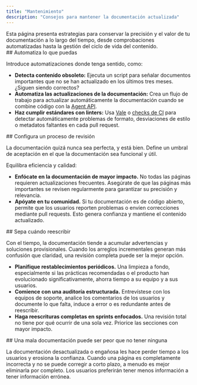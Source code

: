 ```yaml
---
title: "Mantenimiento"
description: "Consejos para mantener la documentación actualizada"
---
```


<Tip>
  Esta página presenta estrategias para conservar la precisión y el valor de tu documentación a lo largo del tiempo, desde comprobaciones automatizadas hasta la gestión del ciclo de vida del contenido.
</Tip>

<div id="automate-what-you-can">
  ## Automatiza lo que puedas
</div>

Introduce automatizaciones donde tenga sentido, como:

* **Detecta contenido obsoleto:** Ejecuta un script para señalar documentos importantes que no se han actualizado en los últimos tres meses. ¿Siguen siendo correctos?
* **Automatiza las actualizaciones de la documentación:** Crea un flujo de trabajo para actualizar automáticamente la documentación cuando se combine código con la [Agent API](/es/guides/automate-agent).
* **Haz cumplir estándares con linters:** Usa [Vale](http://Vale.sh) o [checks de CI](/es/deploy/ci) para detectar automáticamente problemas de formato, desviaciones de estilo o metadatos faltantes en cada pull request.

<div id="set-up-a-review-process">
  ## Configura un proceso de revisión
</div>

La documentación quizá nunca sea perfecta, y está bien. Define un umbral de aceptación en el que la documentación sea funcional y útil.

Equilibra eficiencia y calidad:

* **Enfócate en la documentación de mayor impacto.** No todas las páginas requieren actualizaciones frecuentes. Asegúrate de que las páginas más importantes se revisen regularmente para garantizar su precisión y relevancia.
* **Apóyate en tu comunidad.** Si tu documentación es de código abierto, permite que los usuarios reporten problemas o envíen correcciones mediante pull requests. Esto genera confianza y mantiene el contenido actualizado.

<div id="know-when-to-rewrite">
  ## Sepa cuándo reescribir
</div>

Con el tiempo, la documentación tiende a acumular advertencias y soluciones provisionales. Cuando los arreglos incrementales generan más confusión que claridad, una revisión completa puede ser la mejor opción.

* **Planifique restablecimientos periódicos.** Una limpieza a fondo, especialmente si las prácticas recomendadas o el producto han evolucionado significativamente, ahorra tiempo a su equipo y a sus usuarios.
* **Comience con una auditoría estructurada.** Entrevístese con los equipos de soporte, analice los comentarios de los usuarios y documente lo que falta, induce a error o es redundante antes de reescribir.
* **Haga reescrituras completas en sprints enfocados.** Una revisión total no tiene por qué ocurrir de una sola vez. Priorice las secciones con mayor impacto.

<div id="wrong-docs-can-be-worse-than-no-docs">
  ## Una mala documentación puede ser peor que no tener ninguna
</div>

La documentación desactualizada o engañosa les hace perder tiempo a los usuarios y erosiona la confianza. Cuando una página es completamente incorrecta y no se puede corregir a corto plazo, a menudo es mejor eliminarla por completo. Los usuarios preferirán tener menos información a tener información errónea.